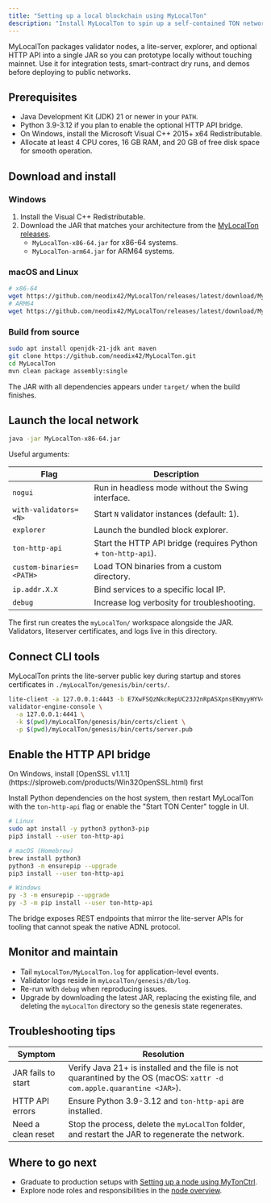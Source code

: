 ```yaml
---
title: "Setting up a local blockchain using MyLocalTon"
description: "Install MyLocalTon to spin up a self-contained TON network for development and testing."
---
```



MyLocalTon packages validator nodes, a lite-server, explorer, and optional HTTP API into a single JAR so you can prototype locally without touching mainnet. Use it for integration tests, smart-contract dry runs, and demos before deploying to public networks.

## Prerequisites

- Java Development Kit (JDK) 21 or newer in your `PATH`.
- Python 3.9-3.12 if you plan to enable the optional HTTP API bridge.
- On Windows, install the Microsoft Visual C++ 2015+ x64 Redistributable.
- Allocate at least 4 CPU cores, 16 GB RAM, and 20 GB of free disk space for smooth operation.

## Download and install

### Windows

1. Install the Visual C++ Redistributable.
1. Download the JAR that matches your architecture from the [MyLocalTon releases](https://github.com/neodix42/MyLocalTon/releases).
   - `MyLocalTon-x86-64.jar` for x86-64 systems.
   - `MyLocalTon-arm64.jar` for ARM64 systems.

### macOS and Linux

```bash
# x86-64
wget https://github.com/neodix42/MyLocalTon/releases/latest/download/MyLocalTon-x86-64.jar
# ARM64
wget https://github.com/neodix42/MyLocalTon/releases/latest/download/MyLocalTon-arm64.jar
```

### Build from source

```bash
sudo apt install openjdk-21-jdk ant maven
git clone https://github.com/neodix42/MyLocalTon.git
cd MyLocalTon
mvn clean package assembly:single
```

The JAR with all dependencies appears under `target/` when the build finishes.

## Launch the local network

```bash
java -jar MyLocalTon-x86-64.jar
```

Useful arguments:

| Flag                     | Description                                                   |
| ------------------------ | ------------------------------------------------------------- |
| `nogui`                  | Run in headless mode without the Swing interface.             |
| `with-validators=<N>`    | Start `N` validator instances (default: 1).                   |
| `explorer`               | Launch the bundled block explorer.                            |
| `ton-http-api`           | Start the HTTP API bridge (requires Python + `ton-http-api`). |
| `custom-binaries=<PATH>` | Load TON binaries from a custom directory.                    |
| `ip.addr.X.X`            | Bind services to a specific local IP.                         |
| `debug`                  | Increase log verbosity for troubleshooting.                   |

The first run creates the `myLocalTon/` workspace alongside the JAR. Validators, liteserver certificates, and logs live in this directory.

## Connect CLI tools

MyLocalTon prints the lite-server public key during startup and stores certificates in `./myLocalTon/genesis/bin/certs/`.

```bash
lite-client -a 127.0.0.1:4443 -b E7XwFSQzNkcRepUC23J2nRpASXpnsEKmyyHYV4u/FZY= -c last
validator-engine-console \
  -a 127.0.0.1:4441 \
  -k $(pwd)/myLocalTon/genesis/bin/certs/client \
  -p $(pwd)/myLocalTon/genesis/bin/certs/server.pub
```

## Enable the HTTP API bridge

<Aside type="caution">On Windows, install [OpenSSL v1.1.1](https://slproweb.com/products/Win32OpenSSL.html) first</Aside>

Install Python dependencies on the host system, then restart MyLocalTon with the `ton-http-api` flag or enable the "Start TON Center" toggle in UI.

```bash
# Linux
sudo apt install -y python3 python3-pip
pip3 install --user ton-http-api

# macOS (Homebrew)
brew install python3
python3 -m ensurepip --upgrade
pip3 install --user ton-http-api

# Windows
py -3 -m ensurepip --upgrade
py -3 -m pip install --user ton-http-api
```

The bridge exposes REST endpoints that mirror the lite-server APIs for tooling that cannot speak the native ADNL protocol.

## Monitor and maintain

- Tail `myLocalTon/MyLocalTon.log` for application-level events.
- Validator logs reside in `myLocalTon/genesis/db/log`.
- Re-run with `debug` when reproducing issues.
- Upgrade by downloading the latest JAR, replacing the existing file, and deleting the `myLocalTon` directory so the genesis state regenerates.

## Troubleshooting tips

| Symptom            | Resolution                                                                                                             |
| ------------------ | ---------------------------------------------------------------------------------------------------------------------- |
| JAR fails to start | Verify Java 21+ is installed and the file is not quarantined by the OS (macOS: `xattr -d com.apple.quarantine <JAR>`). |
| HTTP API errors    | Ensure Python 3.9-3.12 and `ton-http-api` are installed.                                                               |
| Need a clean reset | Stop the process, delete the `myLocalTon` folder, and restart the JAR to regenerate the network.                       |

## Where to go next

- Graduate to production setups with [Setting up a node using MyTonCtrl](./setup-mytonctrl).
- Explore node roles and responsibilities in the [node overview](./overview).
